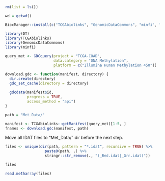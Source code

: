 ```r
rm(list = ls())
```

```r
wd = getwd()
```

```r
BiocManager::install(c("TCGAbiolinks", "GenomicDataCommons", "minfi", "maftools"))
```

```r
library(DT)
library(TCGAbiolinks)
library(GenomicDataCommons)
library(minfi)
```

```r
query_met <- GDCquery(project = "TCGA-COAD",
                      data.category = "DNA Methylation",
                      platform = c("Illumina Human Methylation 450"))
```

```r
download.gdc <- function(manifest, directory) {
  dir.create(directory)
  gdc_set_cache(directory = directory)
  
  gdcdata(manifest$id,
          progress = TRUE,
          access_method = "api")
}

path = "Met_Data/"

manifest <- TCGAbiolinks::getManifest(query_met)[1:5, ]
fnames <- download.gdc(manifest, path)
```

Move all IDAT files to "Met_Data/" dir before the next step.

```r
files <- unique(dir(path, pattern = "*.idat", recursive = TRUE) %>%
                  paste0(path, .) %>%
                  stringr::str_remove(., "(_Red.idat|_Grn.idat)"))

files
```


```r
read.metharray(files)
```